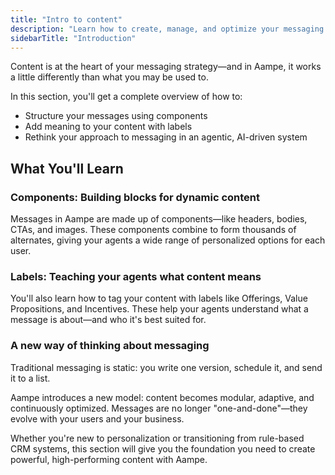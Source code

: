 ```yaml
---
title: "Intro to content"
description: "Learn how to create, manage, and optimize your messaging content in Aampe.Description of your new file."
sidebarTitle: "Introduction"
---
```


Content is at the heart of your messaging strategy—and in Aampe, it works a little differently than what you may be used to.

In this section, you'll get a complete overview of how to:

- Structure your messages using components
- Add meaning to your content with labels
- Rethink your approach to messaging in an agentic, AI-driven system

## What You'll Learn

### Components: Building blocks for dynamic content

Messages in Aampe are made up of components—like headers, bodies, CTAs, and images. These components combine to form thousands of alternates, giving your agents a wide range of personalized options for each user.

### Labels: Teaching your agents what content means

You'll also learn how to tag your content with labels like Offerings, Value Propositions, and Incentives. These help your agents understand what a message is about—and who it's best suited for.

### A new way of thinking about messaging

Traditional messaging is static: you write one version, schedule it, and send it to a list.

Aampe introduces a new model: content becomes modular, adaptive, and continuously optimized. Messages are no longer "one-and-done"—they evolve with your users and your business.

Whether you're new to personalization or transitioning from rule-based CRM systems, this section will give you the foundation you need to create powerful, high-performing content with Aampe.
